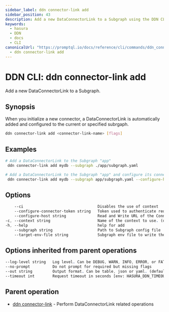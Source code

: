 ```yaml
---
sidebar_label: ddn connector-link add
sidebar_position: 43
description: Add a new DataConnectorLink to a Subgraph using the DDN CLI
keywords:
  - hasura
  - DDN
  - docs
  - CLI
canonicalUrl: "https://promptql.io/docs/reference/cli/commands/ddn_connector-link_add"
  - ddn connector-link add
---
```


# DDN CLI: ddn connector-link add

Add a new DataConnectorLink to a Subgraph.

## Synopsis

When you initialize a new connector, a DataConnectorLink is automatically added and configured to the current or specified subrgaph.

```bash
ddn connector-link add <connector-link-name> [flags]
```

## Examples

```bash
# Add a DataConnectorLink to the Subgraph "app"
 ddn connector-link add mydb --subgraph ./app/subgraph.yaml

# Add a DataConnectorLink to the Subgraph "app" and configure its connector URL as the Connector's local Docker service URL
 ddn connector-link add mydb --subgraph app/subgraph.yaml --configure-host http://local.hasura.dev:<port>
```

## Options

```sass
    --ci                                 Disables the use of context
    --configure-connector-token string   Token used to authenticate requests to the Connector
    --configure-host string              Read and Write URL of the Connector
-c, --context string                     Name of the context to use. (default <current_context>)
-h, --help                               help for add
    --subgraph string                    Path to Subgraph config file
    --target-env-file string             Subgraph env file to write the connector URLs to
```

## Options inherited from parent operations

```sass
--log-level string   Log level. Can be DEBUG, WARN, INFO, ERROR, or FATAL. (default "INFO")
--no-prompt          Do not prompt for required but missing flags
--out string         Output format. Can be table, json or yaml. (default "table")
--timeout int        Request timeout in seconds [env: HASURA_DDN_TIMEOUT] (default 100)
```

## Parent operation

- [ddn connector-link](/reference/cli/commands/ddn_connector-link) - Perform DataConnectorLink related operations
